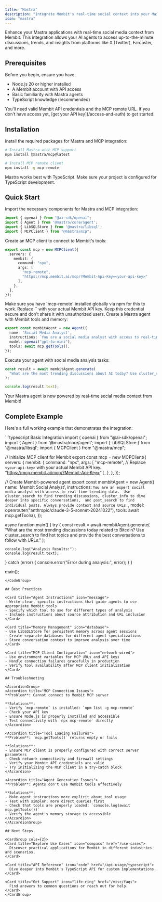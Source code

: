 ```yaml
---
title: "Mastra"
description: "Integrate Membit's real-time social context into your Mastra agents using MCP tools."
icon: "mastra"
---
```


Enhance your Mastra applications with real-time social media context from Membit. This integration allows your AI agents to access up-to-the-minute discussions, trends, and insights from platforms like X (Twitter), Farcaster, and more.

## Prerequisites

Before you begin, ensure you have:

- Node.js 20 or higher installed
- A Membit account with API access
- Basic familiarity with Mastra agents
- TypeScript knowledge (recommended)

<Warning>
You'll need valid Membit API credentials and the MCP remote URL. If you don't have access yet, [get your API key](/access-and-auth) to get started.
</Warning>

## Installation

Install the required packages for Mastra and MCP integration:

```bash
# Install Mastra with MCP support
npm install @mastra/mcp@latest

# Install MCP remote client
npm install -g mcp-remote
```

<Tip>
Mastra works best with TypeScript. Make sure your project is configured for TypeScript development.
</Tip>

## Quick Start

<Steps>
<Step title="Import required modules">
Import the necessary components for Mastra and MCP integration:

```typescript
import { openai } from "@ai-sdk/openai";
import { Agent } from '@mastra/core/agent';
import { LibSQLStore } from '@mastra/libsql';
import { MCPClient } from "@mastra/mcp";
```
</Step>

<Step title="Initialize MCP client">
Create an MCP client to connect to Membit's tools:

```typescript
export const mcp = new MCPClient({
  servers: {
    membit: {
      command: "npx",
      args: [
        "mcp-remote",
        "https://mcp.membit.ai/mcp/?Membit-Api-Key=<your-api-key>"
      ],
    },
  },
});
```

<Note>
Make sure you have `mcp-remote` installed globally via npm for this to work.
</Note>

<Warning>
Replace `<your-api-key>` with your actual Membit API key. Keep this credential secure and don't share it with unauthorized users.
</Warning>
</Step>

<Step title="Create your Membit-powered agent">
Create a Mastra agent with Membit tools and memory:

```typescript
export const membitAgent = new Agent({
  name: 'Social Media Analyst',
  instructions: `You are a social media analyst with access to real-time data. Use cluster_search to find trending discussions, cluster_info for detailed analysis, and post_search for specific posts.`,
  model: openai("gpt-4o-mini"),
  tools: await mcp.getTools(),
});
```
</Step>

<Step title="Use your agent">
Execute your agent with social media analysis tasks:

```typescript
const result = await membitAgent.generate(
  "What are the most trending discussions about AI today? Use cluster_search to find hot topics and provide insights with URLs."
);

console.log(result.text);
```

<Check>
Your Mastra agent is now powered by real-time social media context from Membit!
</Check>
</Step>
</Steps>

## Complete Example

Here's a full working example that demonstrates the integration:

<CodeGroup>
```typescript Basic Integration
import { openai } from "@ai-sdk/openai";
import { Agent } from '@mastra/core/agent';
import { LibSQLStore } from '@mastra/libsql';
import { MCPClient } from "@mastra/mcp";

// Initialize MCP client for Membit
export const mcp = new MCPClient({
  servers: {
    membit: {
      command: "npx",
      args: [
        "mcp-remote",
        // Replace `<your-api-key>` with your actual Membit API key.
        "https://mcp.membit.ai/mcp/?Membit-Api-Key=<your-api-key>"
      ],
    },
  },
});

// Create Membit-powered agent
export const membitAgent = new Agent({
  name: 'Membit Social Analyst',
  instructions: `You are an expert social media analyst with access to real-time trending data. 
  Use cluster_search to find trending discussions, cluster_info to dive deeper into specific conversations, 
  and post_search to find individual posts. Always provide context and source URLs.`,
  model: openrouter("anthropic/claude-3-5-sonnet-20241022"),
  tools: await mcp.getTools(),
});

async function main() {
  try {
    const result = await membitAgent.generate(
      "What are the most trending discussions today related to Bitcoin? Use cluster_search to find hot topics and provide the best conversations to follow with URLs."
    );
    
    console.log("Analysis Results:");
    console.log(result.text);
  } catch (error) {
    console.error("Error during analysis:", error);
  }
}

main();
```
</CodeGroup>

## Best Practices

<Card title="Agent Instructions" icon="message">
- Write clear, specific instructions that guide agents to use appropriate Membit tools
- Specify which tool to use for different types of analysis
- Include instructions about source attribution and URL inclusion
</Card>

<Card title="Memory Management" icon="database">
- Use LibSQLStore for persistent memory across agent sessions
- Create separate databases for different agent specializations
- Store conversation context to improve analysis over time
</Card>

<Card title="MCP Client Configuration" icon="network-wired">
- Use environment variables for MCP URLs and API keys
- Handle connection failures gracefully in production
- Verify tool availability after MCP client initialization
</Card>

## Troubleshooting

<AccordionGroup>
<Accordion title="MCP Connection Issues">
**Problem**: Cannot connect to Membit MCP server

**Solutions**:
- Verify `mcp-remote` is installed: `npm list -g mcp-remote`
- Check your API key
- Ensure Node.js is properly installed and accessible
- Test connectivity with `npx mcp-remote` directly
</Accordion>

<Accordion title="Tool Loading Failures">
**Problem**: `mcp.getTools()` returns empty or fails

**Solutions**:
- Ensure MCP client is properly configured with correct server parameters
- Check network connectivity and firewall settings
- Verify your Membit API credentials are valid
- Try initializing the MCP client in a try-catch block
</Accordion>

<Accordion title="Agent Generation Issues">
**Problem**: Agents don't use Membit tools effectively

**Solutions**:
- Make agent instructions more explicit about tool usage
- Test with simpler, more direct queries first
- Check that tools are properly loaded: `console.log(await mcp.getTools())`
- Verify the agent's memory storage is accessible
</Accordion>
</AccordionGroup>

## Next Steps

<CardGroup cols={2}>
<Card title="Explore Use Cases" icon="compass" href="/use-cases">
  Discover practical applications for Membit in different industries and scenarios.
</Card>

<Card title="API Reference" icon="code" href="/api-usage/typescript">
  Dive deeper into Membit's TypeScript API for custom implementations.
</Card>

<Card title="Get Support" icon="life-ring" href="/misc/faqs">
  Find answers to common questions or reach out for help.
</Card>
</CardGroup>
